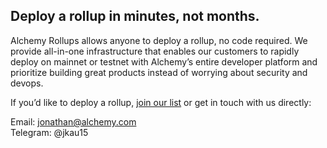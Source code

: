 ## Deploy a rollup in minutes, not months.

Alchemy Rollups allows anyone to deploy a rollup, no code required. We provide all-in-one infrastructure that enables our customers to rapidly deploy on mainnet or testnet with Alchemy’s entire developer platform and prioritize building great products instead of worrying about security and devops.

If you’d like to deploy a rollup, [join our list](https://www.alchemy.com/contact-sales-rollups) or get in touch with us directly:

Email: [jonathan@alchemy.com](mailto:jonathan@alchemy.com)  
Telegram: @jkau15